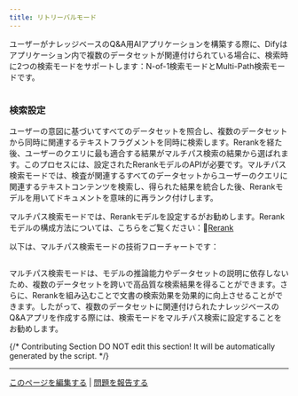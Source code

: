 ```yaml
---
title: リトリーバルモード
---
```



ユーザーがナレッジベースのQ\&A用AIアプリケーションを構築する際に、Difyはアプリケーション内で複数のデータセットが関連付けられている場合に、検索時に2つの検索モードをサポートします：N-of-1検索モードとMulti-Path検索モードです。

<img
src="https://assets-docs.dify.ai/dify-enterprise-mintlify/jp/learn-more/extended-reading/retrieval-augment/36277c7971c542aad7ff208f555cfc67.png"
className="mx-auto"
alt=""
/>

### 検索設定

ユーザーの意図に基づいてすべてのデータセットを照合し、複数のデータセットから同時に関連するテキストフラグメントを同時に検索します。Rerankを経た後、ユーザーのクエリに最も適合する結果がマルチパス検索の結果から選ばれます。このプロセスには、設定されたRerankモデルのAPIが必要です。マルチパス検索モードでは、検査が関連するすべてのデータセットからユーザーのクエリに関連するテキストコンテンツを検索し、得られた結果を統合した後、Rerankモデルを用いてドキュメントを意味的に再ランク付けします。

マルチパス検索モードでは、Rerankモデルを設定するがお勧めします。Rerankモデルの構成方法については、こちらをご覧ください：🔗[Rerank](/ja-jp/learn-more/extended-reading/retrieval-augment/rerank)

以下は、マルチパス検索モードの技術フローチャートです：

<img
src="https://assets-docs.dify.ai/dify-enterprise-mintlify/jp/learn-more/extended-reading/retrieval-augment/64007d543f1c5c3f2e87d606d79d04d3.png"
className="mx-auto"
alt=""
/>

マルチパス検索モードは、モデルの推論能力やデータセットの説明に依存しないため、複数のデータセットを跨いで高品質な検索結果を得ることができます。さらに、Rerankを組み込むことで文書の検索効果を効果的に向上させることができます。したがって、複数のデータセットに関連付けられたナレッジベースのQ\&Aアプリを作成する際には、検索モードをマルチパス検索に設定することをお勧めします。

{/*
Contributing Section
DO NOT edit this section!
It will be automatically generated by the script.
*/}

---

[このページを編集する](https://github.com/langgenius/dify-docs/edit/main/ja-jp/learn-more/extended-reading/retrieval-augment/retrieval.mdx) | [問題を報告する](https://github.com/langgenius/dify-docs/issues/new?title=ドキュメントの問題%3A%20e&body=%23%23%20問題の説明%0A%3C%21--%20発見した問題について簡単に説明してください%20--%3E%0A%0A%23%23%20ページリンク%0Ahttps%3A%2F%2Fgithub.com%2Flanggenius%2Fdify-docs%2Fblob%2Fmain%2Fja-jp/learn-more/extended-reading/retrieval-augment%2Fretrieval.mdx%0A%0A%23%23%20提案される変更%0A%3C%21--%20特定の変更案がある場合は、ここで説明してください%20--%3E%0A%0A%3C%21--%20ドキュメントの品質向上にご協力いただきありがとうございます！%20--%3E)

